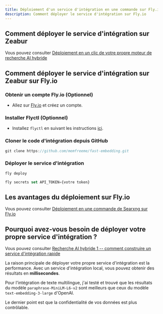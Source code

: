 ```yaml
---
title: Déploiement d'un service d'intégration en une commande sur Fly.io
description: Comment déployer le service d'intégration sur Fly.io
---
```


## Comment déployer le service d'intégration sur Zeabur

Vous pouvez consulter [Déploiement en un clic de votre propre moteur de recherche AI hybride](/docs/one-click-deploy-ai-search)

## Comment déployer le service d'intégration sur Zeabur sur Fly.io

<Steps>

### Obtenir un compte Fly.io (Optionnel)

-   Allez sur [Fly.io](https://fly.io) et créez un compte.

### Installer Flyctl (Optionnel)

-   Installez `flyctl` en suivant les instructions [ici](https://fly.io/docs/flyctl/install/).

### Cloner le code d'intégration depuis GitHub

```js
git clone https://github.com/memfreeme/fast-embedding.git
```

### Déployer le service d'intégration

```js
fly deploy

fly secrets set API_TOKEN={votre token}
```

</Steps>

## Les avantages du déploiement sur Fly.io

Vous pouvez consulter [Déploiement en une commande de Searxng sur Fly.io](/docs/deploy-searxng-fly-io)

## Pourquoi avez-vous besoin de déployer votre propre service d'intégration ?

Vous pouvez consulter [Recherche AI hybride 1 -- comment construire un service d'intégration rapide](/blog/fast-local-embedding-service)

La raison principale de déployer votre propre service d'intégration est la performance. Avec un service d'intégration local, vous pouvez obtenir des résultats en **millisecondes**.

Pour l'intégration de texte multilingue, j'ai testé et trouvé que les résultats du modèle `paraphrase-MiniLM-L6-v2` sont meilleurs que ceux du modèle `text-embedding-3-large` d'OpenAI.

Le dernier point est que la confidentialité de vos données est plus contrôlable.
